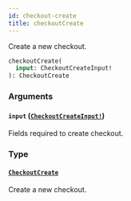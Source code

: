 ```yaml
---
id: checkout-create
title: checkoutCreate
---
```


Create a new checkout.

```graphql
checkoutCreate(
  input: CheckoutCreateInput!
): CheckoutCreate

```

### Arguments

#### `input` ([`CheckoutCreateInput!`](/api-reference/inputs/checkout-create-input.mdx))

Fields required to create checkout.

### Type

#### [`CheckoutCreate`](/api-reference/objects/checkout-create.mdx)

Create a new checkout.
